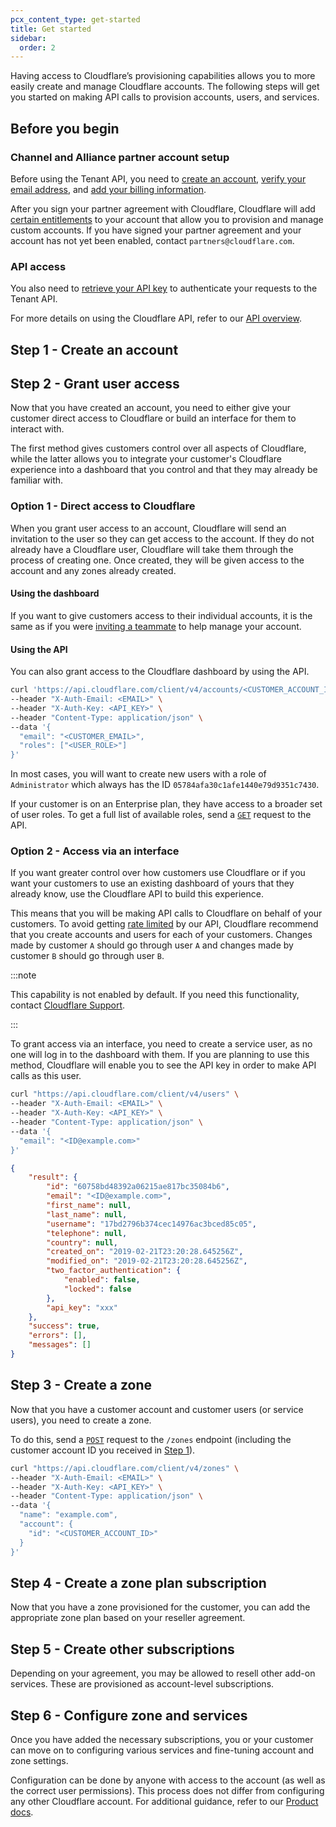 ```yaml
---
pcx_content_type: get-started
title: Get started
sidebar:
  order: 2
---
```



Having access to Cloudflare’s provisioning capabilities allows you to more easily create and manage Cloudflare accounts. The following steps will get you started on making API calls to provision accounts, users, and services.

## Before you begin

### Channel and Alliance partner account setup

Before using the Tenant API, you need to [create an account](/fundamentals/setup/account/create-account/), [verify your email address](/fundamentals/setup/account/verify-email-address/), and [add your billing information](/fundamentals/subscriptions-and-billing/create-billing-profile/).

After you sign your partner agreement with Cloudflare, Cloudflare will add [certain entitlements](/tenant/structure/) to your account that allow you to provision and manage custom accounts. If you have signed your partner agreement and your account has not yet been enabled, contact `partners@cloudflare.com`.

### API access

You also need to [retrieve your API key](/fundamentals/api/get-started/keys/#view-your-global-api-key) to authenticate your requests to the Tenant API.

For more details on using the Cloudflare API, refer to our [API overview](/fundamentals/api/).

## Step 1 - Create an account

<Render file="account-preamble" />

<Tabs syncKey="dashPlusAPI"> <TabItem label="Dashboard">

<Render file="create-account-dash" />

</TabItem> <TabItem label="API">

<Render file="create-account-api" />

</TabItem> </Tabs>

## Step 2 - Grant user access

Now that you have created an account, you need to either give your customer direct access to Cloudflare or build an interface for them to interact with.

The first method gives customers control over all aspects of Cloudflare, while the latter allows you to integrate your customer's Cloudflare experience into a dashboard that you control and that they may already be familiar with.

### Option 1 - Direct access to Cloudflare

When you grant user access to an account, Cloudflare will send an invitation to the user so they can get access to the account. If they do not already have a Cloudflare user, Cloudflare will take them through the process of creating one. Once created, they will be given access to the account and any zones already created.

#### Using the dashboard

If you want to give customers access to their individual accounts, it is the same as if you were [inviting a teammate](/fundamentals/setup/manage-members/manage/#add-account-members) to help manage your account.

#### Using the API

You can also grant access to the Cloudflare dashboard by using the API.

```bash title="Request"
curl 'https://api.cloudflare.com/client/v4/accounts/<CUSTOMER_ACCOUNT_ID>/members' \
--header "X-Auth-Email: <EMAIL>" \
--header "X-Auth-Key: <API_KEY>" \
--header "Content-Type: application/json" \
--data '{
  "email": "<CUSTOMER_EMAIL>",
  "roles": ["<USER_ROLE>"]
}'
```

In most cases, you will want to create new users with a role of `Administrator` which always has the ID `05784afa30c1afe1440e79d9351c7430`.

If your customer is on an Enterprise plan, they have access to a broader set of user roles. To get a full list of available roles, send a [`GET`](/api/operations/account-roles-list-roles) request to the API.

### Option 2 - Access via an interface

If you want greater control over how customers use Cloudflare or if you want your customers to use an existing dashboard of yours that they already know, use the Cloudflare API to build this experience.

This means that you will be making API calls to Cloudflare on behalf of your customers. To avoid getting [rate limited](/fundamentals/api/reference/limits/) by our API, Cloudflare recommend that you create accounts and users for each of your customers. Changes made by customer `A` should go through user `A` and changes made by customer `B` should go through user `B`.

:::note

This capability is not enabled by default. If you need this functionality, contact [Cloudflare Support](/support/contacting-cloudflare-support/).

:::

To grant access via an interface, you need to create a service user, as no one will log in to the dashboard with them. If you are planning to use this method, Cloudflare will enable you to see the API key in order to make API calls as this user.

```bash title="Request"
curl "https://api.cloudflare.com/client/v4/users" \
--header "X-Auth-Email: <EMAIL>" \
--header "X-Auth-Key: <API_KEY>" \
--header "Content-Type: application/json" \
--data '{
  "email": "<ID@example.com>"
}'
```

```json title="Response"
{
	"result": {
		"id": "60758bd48392a06215ae817bc35084b6",
		"email": "<ID@example.com>",
		"first_name": null,
		"last_name": null,
		"username": "17bd2796b374cec14976ac3bced85c05",
		"telephone": null,
		"country": null,
		"created_on": "2019-02-21T23:20:28.645256Z",
		"modified_on": "2019-02-21T23:20:28.645256Z",
		"two_factor_authentication": {
			"enabled": false,
			"locked": false
		},
		"api_key": "xxx"
	},
	"success": true,
	"errors": [],
	"messages": []
}
```

## Step 3 - Create a zone

Now that you have a customer account and customer users (or service users), you need to create a zone.

To do this, send a [`POST`](/api/operations/zones-post) request to the `/zones` endpoint (including the customer account ID you received in [Step 1](#step-1---create-an-account)).

```bash title="Request"
curl "https://api.cloudflare.com/client/v4/zones" \
--header "X-Auth-Email: <EMAIL>" \
--header "X-Auth-Key: <API_KEY>" \
--header "Content-Type: application/json" \
--data '{
  "name": "example.com",
  "account": {
    "id": "<CUSTOMER_ACCOUNT_ID>"
  }
}'
```

## Step 4 - Create a zone plan subscription

Now that you have a zone provisioned for the customer, you can add the appropriate zone plan based on your reseller agreement.

<Render file="create-zone-subscription" />

## Step 5 - Create other subscriptions

Depending on your agreement, you may be allowed to resell other add-on services. These are provisioned as account-level subscriptions.

<Render file="create-account-subscription" />

## Step 6 - Configure zone and services

Once you have added the necessary subscriptions, you or your customer can move on to configuring various services and fine-tuning account and zone settings.

Configuration can be done by anyone with access to the account (as well as the correct user permissions). This process does not differ from configuring any other Cloudflare account. For additional guidance, refer to our [Product docs](/).
